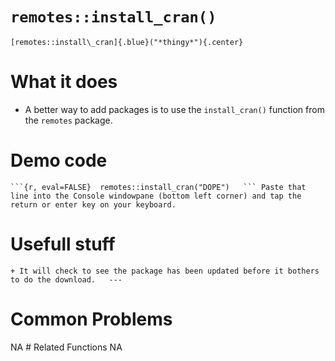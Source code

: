 # [`remotes::install_cran()`]{.blue}

	[remotes::install\_cran]{.blue}("*thingy*"){.center}
# What it does 

+ A better way to add packages is to use the [`install_cran()`]{.blue} function from the [`remotes`]{.blue} package.
 
# Demo code 
	```{r, eval=FALSE}	remotes::install_cran("DOPE")	```	Paste that line into the Console windowpane (bottom left corner) and tap the return or enter key on your keyboard.	 
# Usefull stuff 
	+ It will check to see the package has been updated before it bothers to do the download.	--- 
# Common Problems 
NA 
# Related Functions 
NA 
